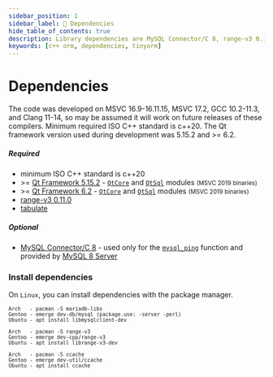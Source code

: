 ```yaml
---
sidebar_position: 1
sidebar_label: 🔧 Dependencies
hide_table_of_contents: true
description: Library dependencies are MySQL Connector/C 8, range-v3 0.11.0, tabulate and the Qt framework version used during development was 5.15.2 and >= 6.2. The code was developed on MSVC 16.9-16.11.15, GCC 10.2-11.3, and Clang 11-14.
keywords: [c++ orm, dependencies, tinyorm]
---
```


# Dependencies

The code was developed on MSVC 16.9-16.11.15, MSVC 17.2, GCC 10.2-11.3, and Clang 11-14, so may be assumed it will work on future releases of these compilers. Minimum required ISO C++ standard is c++20.
The Qt framework version used during development was 5.15.2 and >= 6.2.

##### Required

- minimum ISO C++ standard is c++20
- &gt;= [Qt Framework 5.15.2](https://www.qt.io/download-qt-installer) - [`QtCore`](https://doc.qt.io/qt-5/qtcore-module.html) and [`QtSql`](https://doc.qt.io/qt-5/qtsql-index.html) modules <small class='darker'>(MSVC 2019 binaries)</small>
- &gt;= [Qt Framework 6.2](https://www.qt.io/download-qt-installer) - [`QtCore`](https://doc.qt.io/qt-6/qtcore-module.html) and [`QtSql`](https://doc.qt.io/qt-6/qtsql-index.html) modules <small class='darker'>(MSVC 2019 binaries)</small>
- [range-v3 0.11.0](https://github.com/ericniebler/range-v3)
- [tabulate](https://github.com/p-ranav/tabulate)

##### Optional

- [MySQL Connector/C 8](https://dev.mysql.com/downloads/c-api/) - used only for the [`mysql_ping`](https://dev.mysql.com/doc/c-api/8.0/en/mysql-ping.html) function and provided by [MySQL 8 Server](https://dev.mysql.com/downloads/mysql/)

### Install dependencies

On `Linux`, you can install dependencies with the package manager.

<small>

```text title='MySQL C library'
Arch   - pacman -S mariadb-libs
Gentoo - emerge dev-db/mysql (package.use: -server -perl)
Ubuntu - apt install libmysqlclient-dev
```

```text title='range-v3 library (header only)'
Arch   - pacman -S range-v3
Gentoo - emerge dev-cpp/range-v3
Ubuntu - apt install librange-v3-dev
```

```text title='ccache'
Arch   - pacman -S ccache
Gentoo - emerge dev-util/ccache
Ubuntu - apt install ccache
```

</small>
